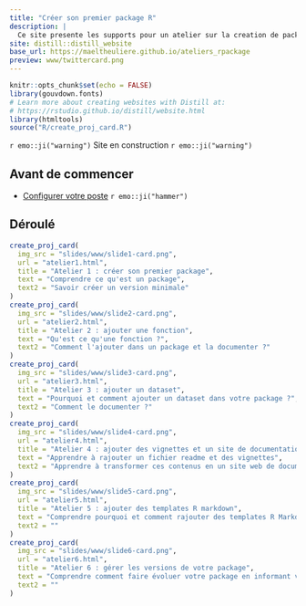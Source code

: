```yaml
---
title: "Créer son premier package R"
description: |
  Ce site presente les supports pour un atelier sur la creation de packages
site: distill::distill_website
base_url: https://maeltheuliere.github.io/ateliers_rpackage
preview: www/twittercard.png
---
```


```r
knitr::opts_chunk$set(echo = FALSE)
library(gouvdown.fonts)
# Learn more about creating websites with Distill at:
# https://rstudio.github.io/distill/website.html
library(htmltools)
source("R/create_proj_card.R")
```

`r emo::ji("warning")` Site en construction `r emo::ji("warning")`

## Avant de commencer

- [Configurer votre poste](configuration.html) `r emo::ji("hammer")`       

## Déroulé

```r
create_proj_card(
  img_src = "slides/www/slide1-card.png",
  url = "atelier1.html",
  title = "Atelier 1 : créer son premier package",
  text = "Comprendre ce qu'est un package",
  text2 = "Savoir créer un version minimale"
)
create_proj_card(
  img_src = "slides/www/slide2-card.png",
  url = "atelier2.html",
  title = "Atelier 2 : ajouter une fonction",
  text = "Qu'est ce qu'une fonction ?",
  text2 = "Comment l'ajouter dans un package et la documenter ?"
)
create_proj_card(
  img_src = "slides/www/slide3-card.png",
  url = "atelier3.html",
  title = "Atelier 3 : ajouter un dataset",
  text = "Pourquoi et comment ajouter un dataset dans votre package ?",
  text2 = "Comment le documenter ?"
)
create_proj_card(
  img_src = "slides/www/slide4-card.png",
  url = "atelier4.html",
  title = "Atelier 4 : ajouter des vignettes et un site de documentation",
  text = "Apprendre à rajouter un fichier readme et des vignettes",
  text2 = "Apprendre à transformer ces contenus en un site web de documentation"
)
create_proj_card(
  img_src = "slides/www/slide5-card.png",
  url = "atelier5.html",
  title = "Atelier 5 : ajouter des templates R markdown",
  text = "Comprendre pourquoi et comment rajouter des templates R Markdown",
  text2 = ""
)
create_proj_card(
  img_src = "slides/www/slide6-card.png",
  url = "atelier6.html",
  title = "Atelier 6 : gérer les versions de votre package",
  text = "Comprendre comment faire évoluer votre package en informant vos utilisateurs",
  text2 = ""
)

```
